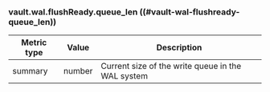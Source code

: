### vault.wal.flushReady.queue_len ((#vault-wal-flushready-queue_len))

Metric type | Value   | Description
----------- | ------- | -----------
summary     | number  | Current size of the write queue in the WAL system